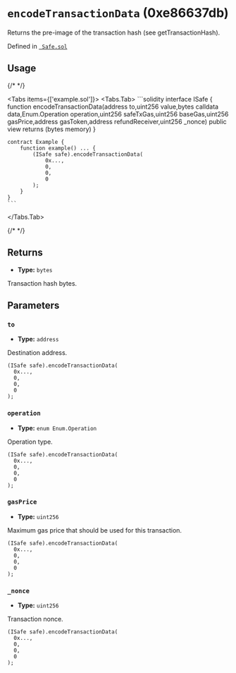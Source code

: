 



# `encodeTransactionData` (0xe86637db)



Returns the pre-image of the transaction hash (see getTransactionHash).




Defined in [` Safe.sol`](https://github.com/safe-global/safe-smart-account/tree/v1.4.1/contracts/Safe.sol#L383)


## Usage

{/* <!-- vale off --> */}

<Tabs items={['example.sol']}>
  <Tabs.Tab>
    ```solidity
    interface ISafe {
        function encodeTransactionData(address to,uint256 value,bytes calldata data,Enum.Operation operation,uint256 safeTxGas,uint256 baseGas,uint256 gasPrice,address gasToken,address refundReceiver,uint256 _nonce) public view returns (bytes memory)
    }

    contract Example {
        function example() ... {
            (ISafe safe).encodeTransactionData(
                0x...,
                0,
                0,
                0
            );
        }
    }
    ```
  </Tabs.Tab>
</Tabs>

{/* <!-- vale on --> */}

## Returns



  - **Type:** `bytes`

  Transaction hash bytes.




## Parameters

### `to`

  - **Type:** `address`

  Destination address.

  ```solidity focus=2
  (ISafe safe).encodeTransactionData(
    0x...,
    0,
    0,
    0
  );
  ```


### `operation`

  - **Type:** `enum Enum.Operation`

  Operation type.

  ```solidity focus=3
  (ISafe safe).encodeTransactionData(
    0x...,
    0,
    0,
    0
  );
  ```


### `gasPrice`

  - **Type:** `uint256`

  Maximum gas price that should be used for this transaction.

  ```solidity focus=4
  (ISafe safe).encodeTransactionData(
    0x...,
    0,
    0,
    0
  );
  ```


### `_nonce`

  - **Type:** `uint256`

  Transaction nonce.

  ```solidity focus=5
  (ISafe safe).encodeTransactionData(
    0x...,
    0,
    0,
    0
  );
  ```





